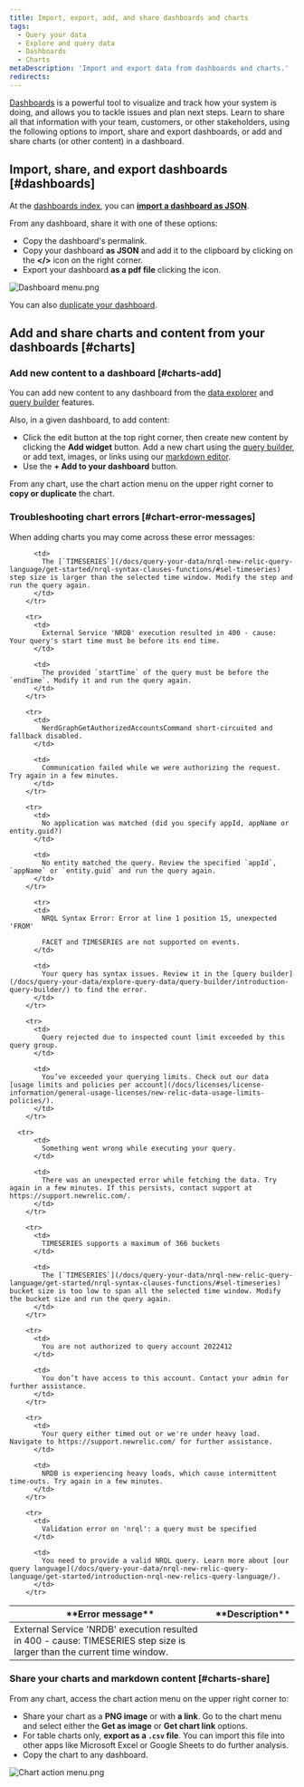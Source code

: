 ```yaml
---
title: Import, export, add, and share dashboards and charts
tags:
  - Query your data
  - Explore and query data
  - Dashboards
  - Charts
metaDescription: 'Import and export data from dashboards and charts.'
redirects:
---
```


[Dashboards](/docs/query-your-data/explore-query-data/dashboards/introduction-dashboards/) is a powerful tool to visualize and track how your system is doing, and allows you to tackle issues and plan next steps. Learn to share all that information with your team, customers, or other stakeholders, using the following options to import, share and export dashboards, or add and share charts (or other content) in a dashboard.

## Import, share, and export dashboards [#dashboards]

At the [dashboards index](/docs/query-your-data/explore-query-data/dashboards/introduction-dashboards/#get-started), you can **[import a dashboard as JSON](/docs/query-your-data/explore-query-data/dashboards/introduction-dashboards/#dashboards-import)**.

From any dashboard, share it with one of these options:

* Copy the dashboard's permalink.
* Copy your dashboard **as JSON** and add it to the clipboard by clicking on the **&lt;/&gt;** icon on the right corner.
* Export your dashboard **as a pdf file** clicking the <Icon name="fe-download"/> icon.

![Dashboard menu.png](./images/20210628_dashboard_menu.png "dashboard_menu.png")

You can also [duplicate your dashboard](/docs/query-your-data/explore-query-data/dashboards/introduction-dashboards/#dashboards-clone). 

## Add and share charts and content from your dashboards [#charts]

### Add new content to a dashboard [#charts-add]

You can add new content to any dashboard from the [data explorer](/docs/query-your-data/explore-query-data/data-explorer/introduction-data-explorer) and [query builder](/docs/introduction-chart-builder) features.

Also, in a given dashboard, to add content:
* Click the edit <Icon name="fe-edit-2"/> button at the top right corner, then create new content by clicking the **Add widget** button. Add a new chart using the [query builder](/docs/chart-builder/use-chart-builder/get-started/introduction-chart-builder), or add text, images, or links using our [markdown editor](#markdown).
* Use the **+ Add to your dashboard** button.

From any chart, use the chart action menu on the upper right corner to **copy or duplicate** the chart.

### Troubleshooting chart errors [#chart-error-messages]

When adding charts you may come across these error messages:

<table>
  <thead>
      <tr>
        <th style={{ width: "400px" }}>
           **Error message**
        </th>
        <th style={{ width: "400px" }}>
            **Description**
        </th>
      </tr>
  </thead>
  <tbody>
        <tr>
          <td>
            External Service 'NRDB' execution resulted in 400 - cause: TIMESERIES step size is larger than the current time window.
          </td>

          <td>
            The [`TIMESERIES`](/docs/query-your-data/nrql-new-relic-query-language/get-started/nrql-syntax-clauses-functions/#sel-timeseries) step size is larger than the selected time window. Modify the step and run the query again.
          </td>
        </tr>

        <tr>
          <td>
            External Service 'NRDB' execution resulted in 400 - cause: Your query's start time must be before its end time.
          </td>

          <td>
            The provided `startTime` of the query must be before the `endTime`. Modify it and run the query again.
          </td>
        </tr>

        <tr>
          <td>
            NerdGraphGetAuthorizedAccountsCommand short-circuited and fallback disabled.
          </td>

          <td>
            Communication failed while we were authorizing the request. Try again in a few minutes.
          </td>
        </tr>

        <tr>
          <td>
            No application was matched (did you specify appId, appName or entity.guid?)
          </td>

          <td>
            No entity matched the query. Review the specified `appId`, `appName` or `entity.guid` and run the query again. 
          </td>
        </tr>
  
          <tr>
          <td>
            NRQL Syntax Error: Error at line 1 position 15, unexpected 'FROM'

            FACET and TIMESERIES are not supported on events.
          </td>

          <td>
            Your query has syntax issues. Review it in the [query builder](/docs/query-your-data/explore-query-data/query-builder/introduction-query-builder/) to find the error.
          </td>
        </tr>

        <tr>
          <td>
            Query rejected due to inspected count limit exceeded by this query group.
          </td>
  
          <td>
            You’ve exceeded your querying limits. Check out our data [usage limits and policies per account](/docs/licenses/license-information/general-usage-licenses/new-relic-data-usage-limits-policies/).
          </td>
        </tr>

      <tr>
          <td>
            Something went wrong while executing your query.
          </td>

          <td>
            There was an unexpected error while fetching the data. Try again in a few minutes. If this persists, contact support at https://support.newrelic.com/.
          </td>
        </tr>

        <tr>
          <td>
            TIMESERIES supports a maximum of 366 buckets
          </td>
  
          <td>
            The [`TIMESERIES`](/docs/query-your-data/nrql-new-relic-query-language/get-started/nrql-syntax-clauses-functions/#sel-timeseries) bucket size is too low to span all the selected time window. Modify the bucket size and run the query again.
          </td>
        </tr>

        <tr>
          <td>
            You are not authorized to query account 2022412
          </td>

          <td>
            You don’t have access to this account. Contact your admin for further assistance.
          </td>
        </tr>

        <tr>
          <td>
            Your query either timed out or we're under heavy load. Navigate to https://support.newrelic.com/ for further assistance.
          </td>

          <td>
            NRDB is experiencing heavy loads, which cause intermittent time-outs. Try again in a few minutes.
          </td>
        </tr>

        <tr>
          <td>
            Validation error on 'nrql': a query must be specified
          </td>

          <td>
            You need to provide a valid NRQL query. Learn more about [our query language](/docs/query-your-data/nrql-new-relic-query-language/get-started/introduction-nrql-new-relics-query-language/).
          </td>
        </tr>

  </tbody>
</table>

### Share your charts and markdown content [#charts-share]

From any chart, access the chart action menu on the upper right corner to:

* Share your chart as a **PNG image** or with **a link**. Go to the chart menu and select either the **Get as image** or **Get chart link** options.
* For table charts only, **export as a `.csv` file**. You can import this file into other apps like Microsoft Excel or Google Sheets to do further analysis. 
* Copy the chart to any dashboard.

![Chart action menu.png](./images/20210628_chart_menu.png "chart_action_menu.png")


